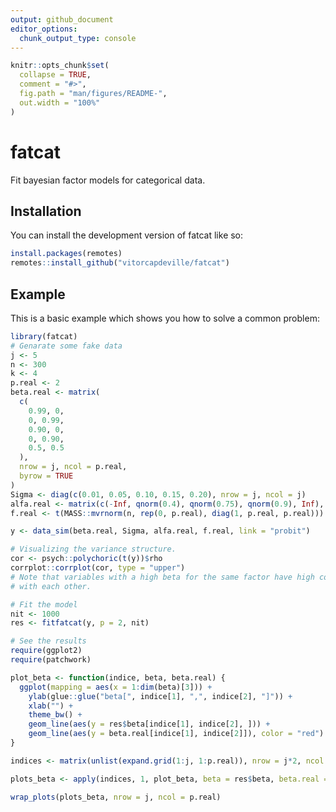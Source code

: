 ```yaml
---
output: github_document
editor_options: 
  chunk_output_type: console
---
```


<!-- README.md is generated from README.Rmd. Please edit that file -->

```r
knitr::opts_chunk$set(
  collapse = TRUE,
  comment = "#>",
  fig.path = "man/figures/README-",
  out.width = "100%"
)
```

# fatcat

<!-- badges: start -->
<!-- badges: end -->

Fit bayesian factor models for categorical data.

## Installation

You can install the development version of fatcat like so:

``` r
install.packages(remotes)
remotes::install_github("vitorcapdeville/fatcat")
```

## Example

This is a basic example which shows you how to solve a common problem:

```r
library(fatcat)
# Genarate some fake data
j <- 5
n <- 300
k <- 4
p.real <- 2
beta.real <- matrix(
  c(
    0.99, 0,
    0, 0.99,
    0.90, 0,
    0, 0.90,
    0.5, 0.5
  ),
  nrow = j, ncol = p.real,
  byrow = TRUE
)
Sigma <- diag(c(0.01, 0.05, 0.10, 0.15, 0.20), nrow = j, ncol = j)
alfa.real <- matrix(c(-Inf, qnorm(0.4), qnorm(0.75), qnorm(0.9), Inf), nrow = j, ncol = (k + 1), byrow = T)
f.real <- t(MASS::mvrnorm(n, rep(0, p.real), diag(1, p.real, p.real)))

y <- data_sim(beta.real, Sigma, alfa.real, f.real, link = "probit")

# Visualizing the variance structure.
cor <- psych::polychoric(t(y))$rho
corrplot::corrplot(cor, type = "upper")
# Note that variables with a high beta for the same factor have high correlation
# with each other.

# Fit the model
nit <- 1000
res <- fitfatcat(y, p = 2, nit)

# See the results
require(ggplot2)
require(patchwork)

plot_beta <- function(indice, beta, beta.real) {
  ggplot(mapping = aes(x = 1:dim(beta)[3])) +
    ylab(glue::glue("beta[", indice[1], ",", indice[2], "]")) +
    xlab("") +
    theme_bw() +
    geom_line(aes(y = res$beta[indice[1], indice[2], ])) +
    geom_line(aes(y = beta.real[indice[1], indice[2]]), color = "red")
}

indices <- matrix(unlist(expand.grid(1:j, 1:p.real)), nrow = j*2, ncol = p.real, byrow = F)

plots_beta <- apply(indices, 1, plot_beta, beta = res$beta, beta.real = beta.real)

wrap_plots(plots_beta, nrow = j, ncol = p.real)
```
